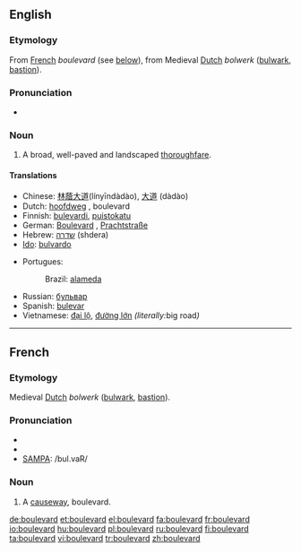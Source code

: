 {{see|Boulevard}}
==English==

===Etymology===
From [[French]] ''boulevard'' (see [[Boulevard#French|below]]), from Medieval [[Dutch]] ''bolwerk'' ([[bulwark]], [[bastion]]).

===Pronunciation===
* {{IPA|/ˈbʊlɨvɑɹd̚/}}

===Noun===
{{en-noun}}

# A broad, well-paved and landscaped [[thoroughfare]].

====Translations====
{{top}}
* Chinese: [[林蔭大道]](línyīndàdào), [[大道]] (dàdào)
* Dutch: [[hoofdweg]] {{m}}, boulevard {{m}}
* Finnish: [[bulevardi]], [[puistokatu]]
* German: [[Boulevard]] {{m}}, [[Prachtstraße]] {{f}}
* Hebrew: [[שדרה]] (shdera) {{f}}
* [[Ido]]: [[bulvardo]]
{{mid}}
* Portugues:
*: Brazil: {{s}}{{m}} [[alameda]]
* Russian: {{m}} [[бульвар]]
* Spanish: [[bulevar]] {{m}}
* Vietnamese: [[đại lộ]], [[đường lớn]] ''(literally: ''big road'')''
{{bottom}}

----

==French==

===Etymology===
Medieval [[Dutch]] ''bolwerk'' ([[bulwark]], [[bastion]]).

===Pronunciation===
*{{audio|Fr-boulevard.ogg|audio}}
* {{IPA|/bul.vaʁ/}}
* [[w:SAMPA|SAMPA]]: /bul.vaR/

===Noun===
{{fr-noun|m}}

# A [[causeway]], boulevard.

[[de:boulevard]]
[[et:boulevard]]
[[el:boulevard]]
[[fa:boulevard]]
[[fr:boulevard]]
[[io:boulevard]]
[[hu:boulevard]]
[[pl:boulevard]]
[[ru:boulevard]]
[[fi:boulevard]]
[[ta:boulevard]]
[[vi:boulevard]]
[[tr:boulevard]]
[[zh:boulevard]]